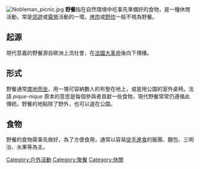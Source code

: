 [[File:Nobleman_picnic.jpg|thumb]]
'''野餐'''指在自然環境中吃事先準備好的食物，是一種休閒活動，常是[[郊遊|郊遊]]或[[露營|露營]]活動的一環。[[烤肉|烤肉]]或[[野炊|野炊]]一般不視為野餐。

==起源==
現代意義的野餐源自歐洲上流社會，在[[法國大革命|法國大革命]]後向下傳播。

==形式==
野餐通常[[席地而坐|席地而坐]]，用一塊可容納數人的布墊在地上，或是用公園的室外桌椅。法語 ''pique-nique'' 原本的意思是每個參與者貢獻一些食物，現代野餐常常仍遵循此傳統。野餐的地點除了野外，也可以選在公園。

==食物==
野餐的食物需事先做好，為了方便食用，通常以容易[[徒手進食|徒手進食]]的飯團、麵包、三明治、水果等為主。

[[Category:戶外活動|Category:戶外活動]][[Category:聚餐|Category:聚餐]][[Category:休閒|Category:休閒]]